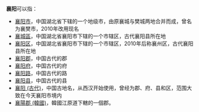 '''襄阳'''可以指：
*[[襄阳市|襄阳市]]，中国湖北省下辖的一个地级市，由原襄城与樊城两地合并而成，曾名为襄樊市，2010年改用现名
*[[襄城區|襄城區]]，中国湖北省襄阳市下辖的一个市辖区，古代襄阳县所在地
*[[襄阳区|襄阳区]]，中国湖北省襄阳市下辖的一个市辖区，2010年后称襄州区，古代襄阳县所在地
*[[襄阳郡|襄阳郡]]，中国古代的郡
*[[襄阳府|襄阳府]]，中国古代的府
*[[襄阳路|襄阳路]]，中国古代的路
*[[襄阳县|襄阳县]]，中国古代的县
*[[襄阳_(古代)|襄阳 (古代)]]，中国古地名，从西汉开始使用，曾经为郡、府、县和区，范围大致在今天襄阳市境内
*[[襄陽郡_(韓國)|襄陽郡 (韓國)]]，韓國江原道下轄的一個郡。

{{Disambig|Cat=二字亚洲地名消歧义|X}}